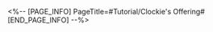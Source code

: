 <%-- [PAGE_INFO]
PageTitle=#Tutorial/Clockie's Offering#
[END_PAGE_INFO] --%>
{{Tutorial
|sort      = 320901
|title     = Clockie's Offering
|subtitle  = 
|type      = System
|about     = 
|image1    = Tutorial Clockie's Offering 1.png{{subst:void|<!--$UPLOAD:<<SpriteOutput/TutorialPic/TutorialPage_320901.png>-<Tutorial Clockie's Offering 1.png>-<Tutorial Files>>-->}}
|text1     = Obtain "Clock Credits" by exploring Penacony and completing missions.
|image2    = Tutorial Clockie's Offering 2.png{{subst:void|<!--$UPLOAD:<<SpriteOutput/TutorialPic/TutorialPage_320902.png>-<Tutorial Clockie's Offering 2.png>-<Tutorial Files>>-->}}
|text2     = Spend Clock Credits to raise the Statue's level and gain rewards.
}}